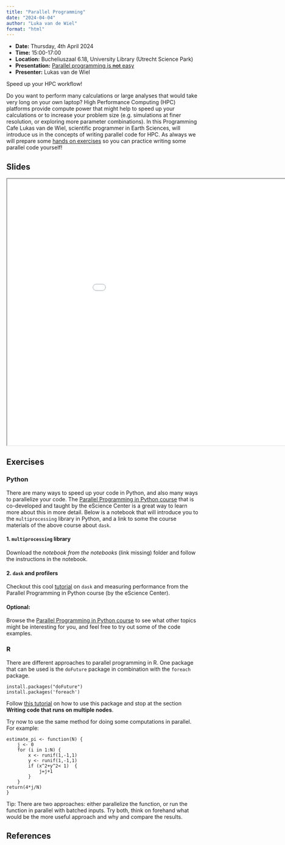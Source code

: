 ```yaml
---
title: "Parallel Programming"
date: "2024-04-04"
author: "Luka van de Wiel"
format: "html"
---
```


::: {.callout-note icon=false}

- **Date:** Thursday, 4th April 2024
- **Time:** 15:00-17:00
- **Location:** Bucheliuszaal 6.18, University Library (Utrecht Science Park)
- **Presentation:** [Parallel programming is ~~not~~ easy](https://utrechtuniversity.github.io/programming-cafe/posts/2024-04-04_parallel-programming/) 
- **Presenter:** Lukas van de Wiel

:::

Speed up your HPC workflow!

Do you want to perform many calculations or large analyses that would take very long on your own laptop? High Performance Computing  (HPC) platforms provide compute power that might help to speed up your calculations or to increase your problem size (e.g. simulations at finer resolution, or exploring more parameter combinations). In this Programming Cafe Lukas van de Wiel, scientific programmer in Earth Sciences, will introduce us in the concepts of writing parallel code for HPC. As always we will prepare some [hands on exercises](https://github.com/UtrechtUniversity/programming-cafe/tree/main/exercises/parallel-programming) so you can practice writing some parallel code yourself!

## Slides

```{=html}
<iframe width="1050" height="700" src="../../presentations/2024-04-04_parallel-programming/slides/2024-04-04_parallel-programming.html"></iframe>
```

## Exercises

::: {.panel-tabset}

### Python

There are many ways to speed up your code in Python, and also many ways to parallelize your code. The [Parallel Programming in Python course](https://carpentries-incubator.github.io/lesson-parallel-python) that is co-developed and taught by the eScience Center is a great way to learn more about this in more detail. Below is a notebook that will introduce you to the `multiprocessing` library in Python, and a link to some the course materials of the above course about `dask`.

#### 1. `multiprocessing` library

Download the _notebook from the notebooks_ (link missing) folder and follow the instructions in the notebook.

#### 2. `dask` and profilers

Checkout this cool [tutorial](https://carpentries-incubator.github.io/lesson-parallel-python/02-benchmarking/index.html) on `dask` and measuring performance from the Parallel Programming in Python course (by the eScience Center).

#### Optional:

Browse the [Parallel Programming in Python course](https://carpentries-incubator.github.io/lesson-parallel-python) to see what other topics might be interesting for you, and feel free to try out some of the code examples.

### R

There are different approaches to parallel programming in R. One package that can be used is the `doFuture` package in combination with the `foreach` package. 

```
install.packages("doFuture")
install.packages('foreach')
```

Follow [this tutorial](https://msu-icer.github.io/r-for-hpcc/parallelizing-r-code.html#writing-code-that-runs-on-multiple-cores) on how to use this package and stop at the section **Writing code that runs on multiple nodes**.

Try now to use the same method for doing some computations in parallel. For example:

```
estimate_pi <- function(N) {
    j <- 0
    for (i in 1:N) {
        x <- runif(1,-1,1)
        y <- runif(1,-1,1)
        if (x^2+y^2< 1)  {
            j=j+1
        }
    }
return(4*j/N)
}
```
Tip: There are two approaches: either parallelize the function, or run the function in parallel with batched inputs. Try both, think on forehand what would be the more useful approach and why and compare the results.

:::

## References

